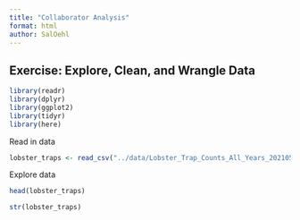```yaml
---
title: "Collaborator Analysis"
format: html
author: SalOehl
---
```


## Exercise: Explore, Clean, and Wrangle Data
```r
library(readr)
library(dplyr)
library(ggplot2)
library(tidyr)
library(here)
```

Read in data

```r
lobster_traps <- read_csv("../data/Lobster_Trap_Counts_All_Years_20210519.csv")
```

Explore data
```r
head(lobster_traps)
```
```r
str(lobster_traps)
```









